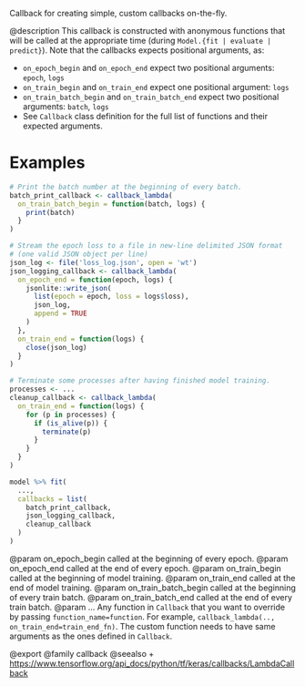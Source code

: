 Callback for creating simple, custom callbacks on-the-fly.

@description
This callback is constructed with anonymous functions that will be called
at the appropriate time (during `Model.{fit | evaluate | predict}`).
Note that the callbacks expects positional arguments, as:

- `on_epoch_begin` and `on_epoch_end` expect two positional arguments:
  `epoch`, `logs`
- `on_train_begin` and `on_train_end` expect one positional argument:
  `logs`
- `on_train_batch_begin` and `on_train_batch_end` expect two positional
  arguments: `batch`, `logs`
- See `Callback` class definition for the full list of functions and their
  expected arguments.

# Examples

```r
# Print the batch number at the beginning of every batch.
batch_print_callback <- callback_lambda(
  on_train_batch_begin = function(batch, logs) {
    print(batch)
  }
)

# Stream the epoch loss to a file in new-line delimited JSON format
# (one valid JSON object per line)
json_log <- file('loss_log.json', open = 'wt')
json_logging_callback <- callback_lambda(
  on_epoch_end = function(epoch, logs) {
    jsonlite::write_json(
      list(epoch = epoch, loss = logs$loss),
      json_log,
      append = TRUE
    )
  },
  on_train_end = function(logs) {
    close(json_log)
  }
)

# Terminate some processes after having finished model training.
processes <- ...
cleanup_callback <- callback_lambda(
  on_train_end = function(logs) {
    for (p in processes) {
      if (is_alive(p)) {
        terminate(p)
      }
    }
  }
)

model %>% fit(
  ...,
  callbacks = list(
    batch_print_callback,
    json_logging_callback,
    cleanup_callback
  )
)
```

@param on_epoch_begin called at the beginning of every epoch.
@param on_epoch_end called at the end of every epoch.
@param on_train_begin called at the beginning of model training.
@param on_train_end called at the end of model training.
@param on_train_batch_begin called at the beginning of every train batch.
@param on_train_batch_end called at the end of every train batch.
@param ... Any function in `Callback` that you want to override by
    passing `function_name=function`. For example,
    `callback_lambda(.., on_train_end=train_end_fn)`. The custom function
    needs to have same arguments as the ones defined in `Callback`.

@export
@family callback
@seealso
+ <https://www.tensorflow.org/api_docs/python/tf/keras/callbacks/LambdaCallback>
